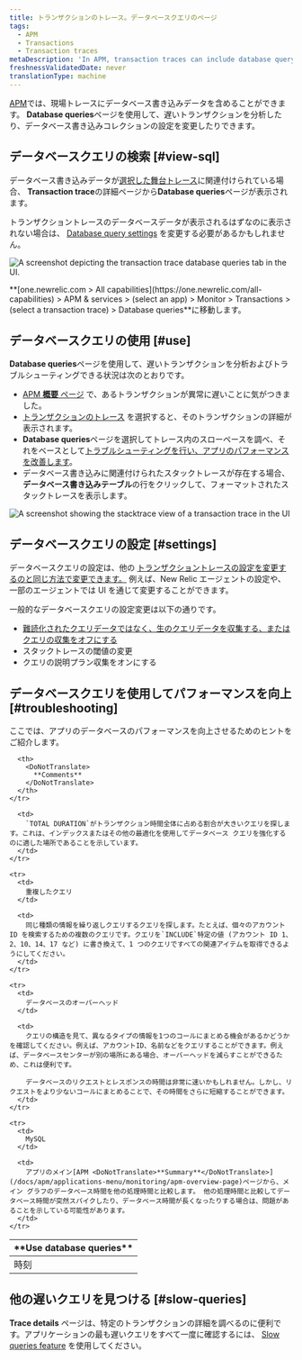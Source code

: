 ```yaml
---
title: トランザクションのトレース。データベースクエリのページ
tags:
  - APM
  - Transactions
  - Transaction traces
metaDescription: 'In APM, transaction traces can include database query data, which gives you deeper insight into performance issues.'
freshnessValidatedDate: never
translationType: machine
---
```






[APM](/docs/apm/new-relic-apm/getting-started/welcome-new-relic-apm)では、現場トレースにデータベース書き込みデータを含めることができます。 <DoNotTranslate>**Database queries**</DoNotTranslate>ページを使用して、遅いトランザクションを分析したり、データベース書き込みコレクションの設定を変更したりできます。

## データベースクエリの検索 [#view-sql]

データベース書き込みデータが[選択した舞台トレース](/docs/apm/transactions/transaction-traces/transaction-traces#find-view)に関連付けられている場合、 <DoNotTranslate>**Transaction trace**</DoNotTranslate>の詳細ページから<DoNotTranslate>**Database queries**</DoNotTranslate>ページが表示されます。

トランザクショントレースのデータベースデータが表示されるはずなのに表示されない場合は、 [Database query settings](#settings) を変更する必要があるかもしれません。

<img
  title="transaction trace database queries tab"
  alt="A screenshot depicting the transaction trace database queries tab in the UI."
  src={apmTransactionTraceDatabaseQueriesTab}
/>

<figcaption>
  <DoNotTranslate>**[one.newrelic.com > All capabilities](https://one.newrelic.com/all-capabilities) > APM & services > (select an app) > Monitor > Transactions > (select a transaction trace) > Database queries**</DoNotTranslate>に移動します。
</figcaption>

## データベースクエリの使用 [#use]

**Database queries**ページを使用して、遅いトランザクションを分析およびトラブルシューティングできる状況は次のとおりです。

* [APM **概要** ページ](/docs/apm/applications-menu/monitoring/apm-overview-page) で、あるトランザクションが異常に遅いことに気がつきました。
* [トランザクションのトレース](/docs/apm/transactions/transaction-traces/transaction-traces) を選択すると、そのトランザクションの詳細が表示されます。
* **Database queries**ページを選択してトレース内のスローペースを調べ、それをベースとして[トラブルシューティングを行い、アプリのパフォーマンスを改善します](#troubleshooting)。
* データベース書き込みに関連付けられたスタックトレースが存在する場合、**データベース書き込みテーブル**の行をクリックして、フォーマットされたスタックトレースを表示します。

<img
  title="transaction trace stacktrace view"
  alt="A screenshot showing the stacktrace view of a transaction trace in the UI"
  src={apmTransactionTraceStacktraceView}
/>

## データベースクエリの設定 [#settings]

データベースクエリの設定は、他の [トランザクショントレースの設定を変更するのと同じ方法で変更できます。](/docs/apm/transactions/transaction-traces/configure-transaction-traces) 例えば、New Relic エージェントの設定や、一部のエージェントでは UI を通じて変更することができます。

一般的なデータベースクエリの設定変更は以下の通りです。

* [難読化されたクエリデータではなく、生のクエリデータを収集する、またはクエリの収集をオフにする](/docs/apm/transactions/transaction-traces/configure-transaction-traces#record-sql)
* スタックトレースの閾値の変更
* クエリの説明プラン収集をオンにする

## データベースクエリを使用してパフォーマンスを向上 [#troubleshooting]

ここでは、アプリのデータベースのパフォーマンスを向上させるためのヒントをご紹介します。

<table>
  <thead>
    <tr>
      <th style={{ width: "200px" }}>
        <DoNotTranslate>
          **Use database queries**
        </DoNotTranslate>
      </th>

      <th>
        <DoNotTranslate>
          **Comments**
        </DoNotTranslate>
      </th>
    </tr>
  </thead>

  <tbody>
    <tr>
      <td>
        時刻
      </td>

      <td>
        `TOTAL DURATION`がトランザクション時間全体に占める割合が大きいクエリを探します。これは、インデックスまたはその他の最適化を使用してデータベース クエリを強化するのに適した場所であることを示しています。
      </td>
    </tr>

    <tr>
      <td>
        重複したクエリ
      </td>

      <td>
        同じ種類の情報を繰り返しクエリするクエリを探します。たとえば、個々のアカウント ID を検索するための複数のクエリです。クエリを`INCLUDE`特定の値 (アカウント ID 1、2、10、14、17 など) に書き換えて、1 つのクエリですべての関連アイテムを取得できるようにしてください。
      </td>
    </tr>

    <tr>
      <td>
        データベースのオーバーヘッド
      </td>

      <td>
        クエリの構造を見て、異なるタイプの情報を1つのコールにまとめる機会があるかどうかを確認してください。例えば、アカウントID、名前などをクエリすることができます。例えば、データベースセンターが別の場所にある場合、オーバーヘッドを減らすことができるため、これは便利です。

        データベースのリクエストとレスポンスの時間は非常に速いかもしれません。しかし、リクエストをより少ないコールにまとめることで、その時間をさらに短縮することができます。
      </td>
    </tr>

    <tr>
      <td>
        MySQL
      </td>

      <td>
        アプリのメイン[APM <DoNotTranslate>**Summary**</DoNotTranslate>](/docs/apm/applications-menu/monitoring/apm-overview-page)ページから、メイン グラフのデータベース時間を他の処理時間と比較します。 他の処理時間と比較してデータベース時間が突然スパイクしたり、データベース時間が長くなったりする場合は、問題があることを示している可能性があります。
      </td>
    </tr>
  </tbody>
</table>

## 他の遅いクエリを見つける [#slow-queries]

**Trace details** ページは、特定のトランザクションの詳細を調べるのに便利です。アプリケーションの最も遅いクエリをすべて一度に確認するには、 [Slow queries feature](/docs/apm/applications-menu/monitoring/viewing-slow-query-details) を使用してください。